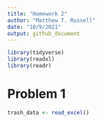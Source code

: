 ```yaml
---
title: "Homework 2"
author: "Matthew T. Russell"
date: "10/9/2021"
output: github_document
---
```


```r
library(tidyverse)
library(readxl)
library(readr)
```

# Problem 1

```r

trash_data <- read_excel()

```

